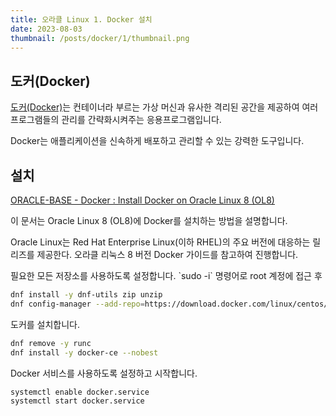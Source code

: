 ```yaml
---
title: 오라클 Linux 1. Docker 설치
date: 2023-08-03
thumbnail: /posts/docker/1/thumbnail.png
---
```


## 도커(Docker)

<u>도커(Docker)</u>는 컨테이너라 부르는 가상 머신과 유사한 격리된 공간을 제공하여 여러 프로그램들의 관리를 간략화시켜주는 응용프로그램입니다.

<Callout type='info'>
  Docker는 애플리케이션을 신속하게 배포하고 관리할 수 있는 강력한 도구입니다.
</Callout>

## 설치

[ORACLE-BASE - Docker : Install Docker on Oracle Linux 8 (OL8)](https://oracle-base.com/articles/linux/docker-install-docker-on-oracle-linux-ol8)

이 문서는 Oracle Linux 8 (OL8)에 Docker를 설치하는 방법을 설명합니다.

Oracle Linux는 Red Hat Enterprise Linux(이하 RHEL)의 주요 버전에 대응하는 릴리즈를 제공한다. 오라클 리눅스 8 버전 Docker 가이드를 참고하여 진행합니다.

<Callout type='warn'>
  필요한 모든 저장소를 사용하도록 설정합니다. `sudo -i` 명령어로 root 계정에 접근 후
</Callout>

```bash
dnf install -y dnf-utils zip unzip
dnf config-manager --add-repo=https://download.docker.com/linux/centos/docker-ce.repo
```

도커를 설치합니다.

```bash
dnf remove -y runc
dnf install -y docker-ce --nobest
```

Docker 서비스를 사용하도록 설정하고 시작합니다.

```bash
systemctl enable docker.service
systemctl start docker.service
```